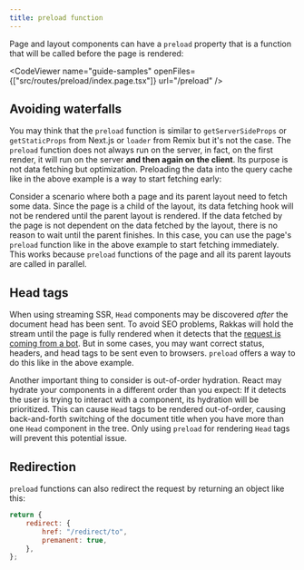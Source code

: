 ```yaml
---
title: preload function
---
```


Page and layout components can have a `preload` property that is a function that will be called before the page is rendered:

<CodeViewer
	name="guide-samples"
	openFiles={["src/routes/preload/index.page.tsx"]}
	url="/preload"
/>

## Avoiding waterfalls

You may think that the `preload` function is similar to `getServerSideProps` or `getStaticProps` from Next.js or `loader` from Remix but it's not the case. The `preload` function does not always run on the server, in fact, on the first render, it will run on the server **and then again on the client**. Its purpose is not data fetching but optimization. Preloading the data into the query cache like in the above example is a way to start fetching early:

Consider a scenario where both a page and its parent layout need to fetch some data. Since the page is a child of the layout, its data fetching hook will not be rendered until the parent layout is rendered. If the data fetched by the page is not dependent on the data fetched by the layout, there is no reason to wait until the parent finishes. In this case, you can use the page's `preload` function like in the above example to start fetching immediately. This works because `preload` functions of the page and all its parent layouts are called in parallel.

## Head tags

When using streaming SSR, `Head` components may be discovered _after_ the document head has been sent. To avoid SEO problems, Rakkas will hold the stream until the page is fully rendered when it detects that the [request is coming from a bot](dynamic-rendering). But in some cases, you may want correct status, headers, and head tags to be sent even to browsers. `preload` offers a way to do this like in the above example.

Another important thing to consider is out-of-order hydration. React may hydrate your components in a different order than you expect: If it detects the user is trying to interact with a component, its hydration will be prioritized. This can cause `Head` tags to be rendered out-of-order, causing back-and-forth switching of the document title when you have more than one `Head` component in the tree. Only using `preload` for rendering `Head` tags will prevent this potential issue.

## Redirection

`preload` functions can also redirect the request by returning an object like this:

```js
return {
	redirect: {
		href: "/redirect/to",
		premanent: true,
	},
};
```
